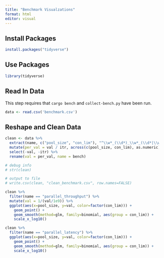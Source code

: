 ```yaml
---
title: "Benchmark Visualzations"
format: html
editor: visual
---
```


## Install Packages

```r
install.packages("tidyverse")
```

## Use Packages

```r
library(tidyverse)
```

## Read In Data

This step requires that `cargo bench` and `collect-bench.py` have been run.

```r
data <- read.csv('benchmark.csv')
```

## Reshape and Clean Data

```r
clean <- data %>%
  extract(name, c("pool_size", "con_lim"), "^\\w*_(\\d*)_\\w*_(\\d*|\\w*)") %>%
  mutate(per_val = val / itr, across(c(pool_size, con_lim), as.numeric)) %>%
  select(-val, -itr) %>%
  rename(val = per_val, name = bench)

# debug info
# str(clean)

# output to file
# write.csv(clean, "clean_benchmark.csv", row.names=FALSE)
```

```r
clean %>% 
  filter(name == "parallel_throughput") %>%
  mutate(val = 1/(val/1e9)) %>%
  ggplot(aes(x=pool_size, y=val, color=factor(con_lim))) + 
    geom_point() +
    geom_smooth(method=glm, family=binomial, aes(group = con_lim)) +
    scale_x_log10()
```

```r
clean %>% 
  filter(name == "parallel_latency") %>%
  ggplot(aes(x=pool_size, y=val, color=factor(con_lim))) + 
    geom_point() +
    geom_smooth(method=glm, family=binomial, aes(group = con_lim)) +
    scale_x_log10()
```